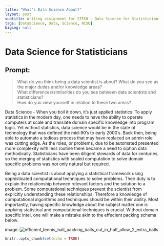 ```yaml
---
title: "What's Data Science About?"
layout: post
subtitle: Writing assignment for ST558 - Data Science for Statisticians 
tags: [DataScience, Data, Science, NCSU]
bigimg: null
---
```


# Data Science for Statisticians
## Prompt: 

> What do you think being a data scientist is about?  What do you see as the major duties and/or knowledge areas?  
What differences/similarities do you see between data scientists and statisticians?  
How do you view yourself in relation to these two areas?

Data Science - When you boil it down, it's just applied statistics. To apply statistics in the modern day, one needs to have the ability to operate computers at scale and translate domain specific knowledge into program logic. Yet without statistics, data science would be in the state of technology that was defined the mid-90's to early 2000's. Back then, being able to automate a tedious process that may have replaced an admin role was cutting edge. As the roles, or problems, due to be automated presented more complexity with less routine there became a need to siphon data methodically. Statisticians have been diligent stewards of data for centuries, so the merging of statistics with scaled computation to solve domain specific problems was not only natural but required. 

Being a data scientist is about applying a statistical framework using sophisticated computational techniques to solve problems. Their duty is to explain the relationship between relevant factors and the solution to a problem. Some computational techniques prevent the scientist from explicitly understanding these relationships. Therefore a knowledge of computational algorithms and techniques should be within their ability. Most importantly, having specific knowledge about the subject matter one is applying statistical and computational techniques is crucial. Without domain specific intel, one will make a mistake akin to the effecient packing schema below:

image: ![efficient_tennis_ball_packing_balls_cut_in_half_allow_2_extra_balls](~/Blog/9Olive.github.io/img)


```r
knitr::opts_chunk$set(echo = TRUE)
```

